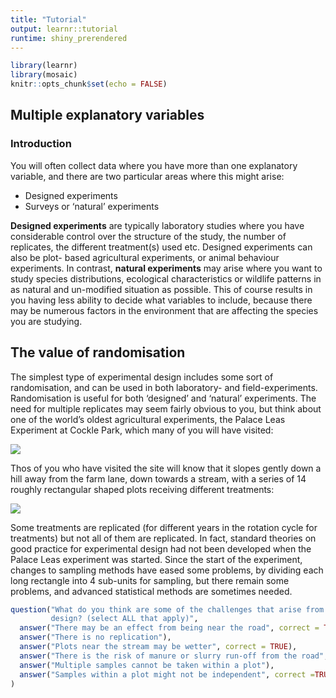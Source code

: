 ```yaml
---
title: "Tutorial"
output: learnr::tutorial
runtime: shiny_prerendered
---
```


```r
library(learnr)
library(mosaic)
knitr::opts_chunk$set(echo = FALSE)
```


## Multiple explanatory variables

### Introduction
You will often collect data where you have more than one explanatory variable,
and there are two particular areas where this might arise:

* Designed experiments
* Surveys or 'natural' experiments

**Designed experiments** are typically laboratory studies where you have
considerable control over the structure of the study, the number of replicates,
the different treatment(s) used etc. Designed experiments can also be plot-
based agricultural experiments, or animal behaviour experiments. In contrast,
**natural experiments** may arise where you want to study species distributions,
ecological characteristics or wildlife patterns in as natural and un-modified
situation as possible. This of course results in you having less ability to
decide what variables to include, because there may be numerous factors in the
environment that are affecting the species you are studying.

## The value of randomisation
The simplest type of experimental design includes some sort of randomisation, and
can be used in both laboratory- and field-experiments. Randomisation is useful for
both 'designed' and 'natural' experiments. The need for multiple replicates may
seem fairly obvious to you, but think about one of the world's oldest agricultural
experiments, the Palace Leas Experiment at Cockle Park, which many of you will have
visited:

![](www/palace_leas_photo.png)

Thos of you who have visited the site will know that it slopes gently down a
hill away from the farm lane, down towards a stream, with a series of 14 
roughly rectangular shaped plots receiving different treatments:

![](www/palace_leas_plot_layout.png)

Some treatments are replicated (for different years in the rotation cycle
for treatments) but not all of them are replicated. In fact, standard theories on
good practice for experimental design had not been developed when the Palace Leas
experiment was started. Since the start of the experiment, changes to sampling
methods have eased some problems, by dividing each long rectangle into 4 sub-units
for sampling, but there remain some problems, and advanced statistical methods
are sometimes needed.



```r
question("What do you think are some of the challenges that arise from the original
         design? (select ALL that apply)",
  answer("There may be an effect from being near the road", correct = TRUE),
  answer("There is no replication"),
  answer("Plots near the stream may be wetter", correct = TRUE),
  answer("There is the risk of manure or slurry run-off from the road", correct = TRUE),
  answer("Multiple samples cannot be taken within a plot"),
  answer("Samples within a plot might not be independent", correct =TRUE)
)
```

